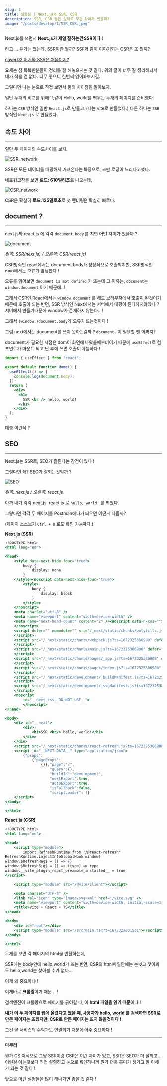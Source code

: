 ```yaml
---
slug: 1
title: 실험실 | Next.js와 SSR, CSR
description: SSR, CSR 둘은 실제로 무슨 차이가 있을까?
image: "/posts/develop/1/SSR_CSR.jpeg"
---
```


Next.js를 쓰면서 **Next.js가 제일 잘하는건 SSR이다 !**

라고 … 듣기는 했는데, SSR이란 뭘까? SSR과 같이 이야기되는 CSR은 또 뭘까?

[naverD2 어서와,SSR은 처음이지?](https://d2.naver.com/helloworld/7804182)

요새는 참 똑똑한분들이 정리를 잘 해놓으시는 것 같다.
위의 글이 너무 잘 정리해놔서 내가 적을 건 없다. 너무 좋으니 한번씩 읽어봐보시길.

그렇다면 나는 눈으로 직접 보면서 둘의 차이점을 알아보자.

일단 두개의 비교를 위해 똑같이 Hello, world를 띄우는 두개의 페이지를 준비했다.

하나는 `CSR` 방식인 일반 `React.js`로 만들고, (나는 vite로 만들었다.)
다른 하나는 `SSR` 방식인 `Next.js` 로 만들었다.

## 속도 차이

---

일단 두 페이지의 속도차이를 보자.

![SSR_network](/posts/develop/1/SSR_network.png)

SSR은 모든 데이터를 매핑해서 가져온다는 특징으로, 초반 로딩이 느리다고했다.

네트워크창을 보면 **로드: 610밀리초**로 나오는데,

![CSR_network](/posts/develop/1/CSR_network.png)

CSR은 확실히 **로드:125밀로초**로 첫 렌더링은 확실히 빠르다.

## document ?

---

next.js와 react.js 에 각각 `document.body` 를 치면 어떤 차이가 있을까 ?

![document](/posts/develop/1/document-body.png)

_왼쪽: SSR(next.js) / 오른쪽: CSR(react.js)_

CSR방식인 react에서는 document.body가 정상적으로 호출되지만,
SSR방식인 next에서는 오류가 발생한다 !

오류를 읽어보면 `document is mot defined` 가 뜨는데 그 이유는,
`document`는 `window.document` 이기 때문에..!

그래서 CSR인 React에서는 `window.document` 를 해도 브라우저에서 호출이 된것이기 때문에 호출이 되는 반면,
SSR 방식인 Next에서는 서버에서 매핑이 된다하지않았나 ? 서버에서 만들기때문에 window가 존재하지 않는다…!

그래서 `(window.)document.body`가 오류가 뜨는것이다 !

그럼 next에서는 document를 쓰지 못하는걸까 ? `document.` 이 필요할 땐 어쩌지?

document가 필요한 시점은 dom이 화면에 나왔을때부터이기 때문에 `useEffect`로 컴포넌트가 마운트 되고 난 후에 쓰면 호출이 가능하다 !

```jsx
import { useEffect } from "react";

export default function Home() {
  useEffect(() => {
    console.log(document.body);
  });
  return (
    <div>
      <h1>
        SSR <br /> hello, world!
      </h1>
    </div>
  );
}
```

대충 이런식 ?

## SEO

---

Next.js는 SSR로, SEO가 잘된다는 장점이 있다 !

그렇다면 왜? SEO가 잘되는것일까 ?

![SEO](/posts/develop/1/SEO.png)

_왼쪽: next.js / 오른쪽: react.js_

아까 내가 각각 next.js, react.js 로 `hello, world!` 를 띄웠다.

그렇다면 각각 두 페이지를 Postman에다가 띄우면 어떤게 나올까?

(페이지 소스보기 `Ctrl + U` 로도 확인 가능하다.)

**Next.js (SSR)**

```jsx
<!DOCTYPE html>
<html lang="en">

<head>
	<style data-next-hide-fouc="true">
		body {
			display: none
		}
	</style><noscript data-next-hide-fouc="true">
		<style>
			body {
				display: block
			}
		</style>
	</noscript>
	<meta charSet="utf-8" />
	<meta name="viewport" content="width=device-width" />
	<meta name="next-head-count" content="2" /><noscript data-n-css="">
    </noscript>
	<script defer="" nomodule="" src="/_next/static/chunks/polyfills.js?ts=1672325386908">
    </script>
	<script src="/_next/static/chunks/webpack.js?ts=1672325386908" defer="">
    </script>
	<script src="/_next/static/chunks/main.js?ts=1672325386908" defer="">
    </script>
	<script src="/_next/static/chunks/pages/_app.js?ts=1672325386908" defer="">
    </script>
	<script src="/_next/static/chunks/pages/index.js?ts=1672325386908" defer="">
    </script>
	<script src="/_next/static/development/_buildManifest.js?ts=1672325386908" defer="">
    </script>
	<script src="/_next/static/development/_ssgManifest.js?ts=1672325386908" defer="">
    </script>
    <noscript
		id="__next_css__DO_NOT_USE__">
        </noscript>
</head>

<body>
	<div id="__next">
		<div>
			<h1>SSR <br/> hello, world!</h1>
		</div>
	</div>
	<script src="/_next/static/chunks/react-refresh.js?ts=1672325386908"></script>
	<script id="__NEXT_DATA__" type="application/json">
		{"props":
            {"pageProps":
                {}},"page":"/",
                    "query":{},
                    "buildId":"development",
                    "nextExport":true,
                    "autoExport":true,
                    "isFallback":false,
                    "scriptLoader":[]}
	</script>
</body>

</html>
```

**React.js (CSR)**

```jsx
<!DOCTYPE html>
<html lang="en">

<head>
	<script type="module">
		import RefreshRuntime from "/@react-refresh"
RefreshRuntime.injectIntoGlobalHook(window)
window.$RefreshReg$ = () => {}
window.$RefreshSig$ = () => (type) => type
window.__vite_plugin_react_preamble_installed__ = true
</script>

	<script type="module" src="/@vite/client"></script>

	<meta charset="UTF-8" />
	<link rel="icon" type="image/svg+xml" href="/vite.svg" />
	<meta name="viewport" content="width=device-width, initial-scale=1.0" />
	<title>Vite + React + TS</title>
</head>

<body>
	<div id="root"></div>
	<script type="module" src="/src/main.tsx?t=1672322031531"></script>
</body>

</html>
```

두개를 보면 각 페이지의 html을 반환하는데,

SSR에는 body안에 hello,world가 뜨는 반면, CSR의 html파일안에는 눈씻고 찾아봐도 hello,world는 찾아볼 수가 없다...

이게 왜 중요하냐 !

이게바로 **크롤링**이기 때문 …!

검색엔진이 크롤링으로 페이지를 긁어갈 때, 이 **html 파일을 읽기 때문**이다 !

**내가 이 두 페이지를 웹에 올렸다고 했을 때, 사용자가 hello, world 를 검색하면 SSR로 만든 페이지는 뜨겠지만, CSR로 만든 페이지는 뜨지 않을것이다 !**

그건 곧 서비스의 수익과도 연결되기 때문에 아주 중요하다 !

---

**마무리**

뭔가 CS 지식으로 그냥 SSR이랑 CSR은 이런 차이가 있고, SSR은 SEO가 더 잘되고… 이런걸 아는것보다 직접 실험하고 눈으로 확인하니까 뭔가 더욱 흥미가 생기고 잘 이해가 되는 것 같다 !

앞으로 이런 실험들을 많이 해나가면 좋을 것 같다 !

